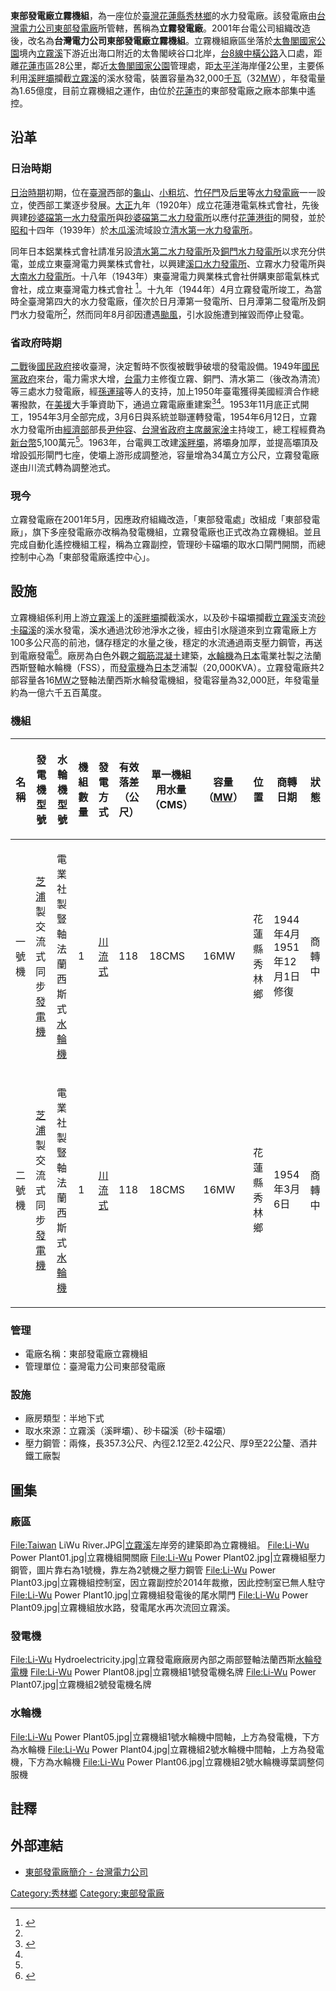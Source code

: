 {{Infobox power station 
| name               = 東部發電廠立霧機組<br>（立霧發電廠）
| official_name      = 台灣電力公司東部發電廠立霧機組
| image              = Li-Wu Hydroelectricity Gate.jpg
| image_size         = 275px
| image_caption      = 立霧發電廠
| image_alt          = 立霧發電廠
| location_map       = Taiwan
| location_map_width = 
| location_map_text  = 
| lat_d     = 24
| lat_m     = 09
| lat_s     = 18
| lat_NS    = N
| long_d    = 121
| long_m    = 37
| long_s    = 34
| long_EW   = E
| coordinates_type   = type:landmark
| coordinates_display= inline,title
| coordinates_ref    = 
| country            = {{ROC-TW}}
| locale             = [[花蓮縣|花蓮縣]][[秀林鄉|秀林鄉]]富世村
| status             = 運轉中
| construction_began = 1940年
| commissioned       = 1944年<ref name="後山電力博物館">{{cite web|language=zh-tw|url=http://info.taipower.com.tw/TaipowerWeb//upload/files/28/TP551_04-17.pdf|title=後山電力博物館－獨具風格的東部發電廠|author=劉智淵|publisher=台灣電力公司|date=2008-11（台電月刊第551期）|accessdate=2013-06-24|deadurl=yes|archiveurl=https://web.archive.org/web/20131224100102/http://info.taipower.com.tw/TaipowerWeb//upload/files/28/TP551_04-17.pdf|archivedate=2013-12-24}}</ref>
| licence_expires    = 
| decommissioned     = 
| cost               = 新台幣5,100萬元（戰後修復機組之費用）
| owner              = [[台灣電力公司|台灣電力公司]]<ref name="東部發電廠簡介">{{cite web|language=zh-tw|url=http://www.taipower.com.tw/content/about/..%5C..%5CUpFile%5CPowerDevFile%5Cd225.pdf|title=東部發電廠簡介|author=|publisher=台灣電力公司|date=|accessdate=2013-06-24|deadurl=yes|archiveurl=https://web.archive.org/web/20140203144610/http://www.taipower.com.tw/UpFile/PowerDevFile/d225.pdf|archivedate=2014-02-03}}</ref>
| operator           = [[台灣電力公司|台灣電力公司]]<ref name="東部發電廠簡介"/>
| developer          = 花蓮港電氣所
| constructor        = 花蓮港電氣所
| generate_electricity_type       = [[調整池式水力發電|調整池式水力發電]]
| water_intake_from               = 立霧溪
| hydroelectricity_generator_type = {{JPN}}[[芝浦|芝浦]]製交流式同步[[發電機|發電機]]兩部
| water_turbine_manu_other        = {{JPN}}電業社製豎軸[[法蘭西斯水輪機|法蘭西斯水輪機]]兩部
| factory_building_type           = 半地下式
| water_penstock                  = 兩條，長357.3公尺、內徑2.12至2.42公尺、厚9至22公釐、酒井鐵工廠製
| water_hard                      = 有效落差118公尺
| water_consumption               = 單部：18CMS<br>兩部：36CMS
| ps_electrical_capacity          = 32MW
| ps_annual_generation            = 每年約1億6千500萬度
}}

'''東部發電廠立霧機組'''，為一座位於[[臺灣|臺灣]][[花蓮縣|花蓮縣]][[秀林鄉|秀林鄉]]的水力發電廠。該發電廠由[[台灣電力公司|台灣電力公司]][[東部發電廠|東部發電廠]]所管轄，舊稱為'''立霧發電廠'''。2001年台電公司組織改造後，改名為'''台灣電力公司東部發電廠立霧機組'''。立霧機組廠區坐落於[[太魯閣國家公園|太魯閣國家公園]]境內[[立霧溪|立霧溪]]下游近出海口附近的太魯閣峽谷口北岸，[[台8線|台8線]][[中橫公路|中橫公路]]入口處，距離[[花蓮市|花蓮市]]區28公里，鄰近[[太魯閣國家公園|太魯閣國家公園]]管理處，距[[太平洋|太平洋]]海岸僅2公里，主要係利用[[溪畔壩|溪畔壩]]攔截[[立霧溪|立霧溪]]的溪水發電，裝置容量為32,000[[千瓦|千瓦]]（32[[MW|MW]]），年發電量為1.65億度，目前立霧機組之運作，由位於[[花蓮市|花蓮市]]的東部發電廠之廠本部集中遙控。

==沿革==
=== 日治時期 ===
[[臺灣日治時期|日治時期]]初期，位在[[臺灣|臺灣]]西部的[[龜山發電廠|龜山]]、[[桂山發電廠粗坑機組|小粗坑]]、[[高屏發電廠竹門機組|竹仔門]]及[[大甲溪發電廠后里機組|后里]]等[[水力發電廠|水力發電廠]]一一設立，使西部工業逐步發展。[[大正|大正]]九年（1920年）成立花蓮港電氣株式會社，先後興建[[砂婆礑第一水力發電所|砂婆礑第一水力發電所]]與[[砂婆礑第二水力發電所|砂婆礑第二水力發電所]]以應付[[花蓮港街|花蓮港街]]的開發，並於[[昭和|昭和]]十四年（1939年）於[[木瓜溪|木瓜溪]]流域設立[[東部發電廠清水機組|清水第一水力發電所]]。

同年日本鋁業株式會社請准另設[[東部發電廠清流機組|清水第二水力發電所]]及[[東部發電廠銅門機組|銅門水力發電所]]以求充分供電，並成立東臺灣電力興業株式會社，以興建[[東部發電廠溪口機組|溪口水力發電所]]、立霧水力發電所與[[東興發電廠|大南水力發電所]]。十八年（1943年）東臺灣電力興業株式會社併購東部電氣株式會社，成立東臺灣電力株式會社
<ref name="立霧發電廠">{{cite web|language=zh-tw|url=http://www.tri.org.tw/per/62/P04.pdf|title=立霧發電廠|author=|publisher=台灣綜合研究院|date=|accessdate=2013-06-30|archive-date=2016-04-28|archive-url=https://web.archive.org/web/20160428101443/http://www.tri.org.tw/per/62/P04.pdf|dead-url=no}}</ref>。十九年（1944年）4月立霧發電所竣工，為當時全臺灣第四大的水力發電廠，僅次於日月潭第一發電所、日月潭第二發電所及銅門水力發電所<ref name="立霧發電廠"/>，然而同年8月卻因遭遇[[颱風|颱風]]，引水設施遭到摧毀而停止發電。

=== 省政府時期 ===
[[二戰|二戰]]後[[國民政府|國民政府]]接收臺灣，決定暫時不恢復被戰爭破壞的發電設備。1949年[[國民黨政府|國民黨政府]]來台，電力需求大增，[[台電|台電]]力主修復立霧、銅門、清水第二（後改為清流）等三處水力發電廠，經[[孫運璿|孫運璿]]等人的支持，加上1950年臺電獲得美國經濟合作總署撥款，在[[美援|美援]]大手筆資助下，通過立霧電廠重建案<ref>{{cite book|author=互助營造股份有限公司 |coauthors=|title=臺灣營造業百年史 |year=2012年 |publisher= 遠流 |location=臺北市 |pages=136頁 |isbn=9789573269854 }}</ref><ref name="立霧發電廠"/>。1953年11月底正式開工，1954年3月全部完成，3月6日與系統並聯運轉發電，1954年6月12日，立霧水力發電所由[[中華民國經濟部|經濟部]]部長[[尹仲容|尹仲容]]、[[台灣省政府主席|台灣省政府主席]][[嚴家淦|嚴家淦]]主持竣工，總工程經費為[[新台幣|新台幣]]5,100萬元<ref name="立霧發電廠"/>。1963年，台電興工改建[[溪畔壩|溪畔壩]]，將壩身加厚，並提高壩頂及增設弧形閘門七座，使壩上游形成調整池，容量增為34萬立方公尺，立霧發電廠遂由川流式轉為調整池式。

=== 現今 ===
立霧發電廠在2001年5月，因應政府組織改造，「東部發電處」改組成「東部發電廠」，旗下多座發電廠亦改稱為發電機組，立霧發電廠也正式改為立霧機組。並且完成自動化遙控機組工程，稱為立霧副控，管理砂卡礑壩的取水口閘門開關，而總控制中心為「東部發電廠遙控中心」。

==設施==
立霧機組係利用上游[[立霧溪|立霧溪]]上的[[溪畔壩|溪畔壩]]攔截溪水，以及砂卡礑壩攔截[[立霧溪|立霧溪]]支流[[砂卡礑溪|砂卡礑溪]]的溪水發電，溪水通過沈砂池淨水之後，經由引水隧道來到立霧電廠上方100多公尺高的前池，儲存穩定的水量之後，穩定的水流通過兩支壓力鋼管，再送到電廠發電<ref>{{cite web|language=zh-tw|url=http://www.tri.org.tw/per/62/P14.pdf|title=身負尖峰重任的立霧電廠|author=吳勝雄|publisher=源雜誌|date=2007年3月|accessdate=2014-07-10|archive-date=2016-06-18|archive-url=https://web.archive.org/web/20160618005245/http://www.tri.org.tw/per/62/P14.pdf|dead-url=no}}</ref>。廠房為白色外觀之[[鋼筋|鋼筋]][[混凝土|混凝土]]建築，[[水輪機|水輪機]]為[[日本|日本]]電業社製之法蘭西斯豎軸水輪機（FSS），而[[發電機|發電機]]為[[日本|日本]]芝浦製（20,000KVA）。立霧發電廠共2部容量各16[[MW|MW]]之豎軸法蘭西斯水輪發電機組，發電容量為32,000瓩，年發電量約為一億六千五百萬度。

=== 機組 ===
{| class="wikitable "
! 名稱 !!  發電機型號 !! 水輪機型號 !! 機組數量 !! 發電方式 !! 有效落差（公尺） !! 單一機組用水量（CMS） !! 容量（[[MW|MW]]）!! 位置 !! 商轉日期 !! 狀態 
|- 
| 一號機 || {{JPN}}[[芝浦|芝浦]]製交流式同步[[發電機|發電機]] || {{JPN}}電業社製豎軸法蘭西斯式[[水輪機|水輪機]] || 1 || [[川流式發電|川流式]] || 118 || 18CMS || 16MW || 花蓮縣秀林鄉 || 1944年4月<br>1951年12月1日修復 || 商轉中
|- 
| 二號機 || {{JPN}}[[芝浦|芝浦]]製交流式同步[[發電機|發電機]] || {{JPN}}電業社製豎軸法蘭西斯式[[水輪機|水輪機]] || 1 || [[川流式發電|川流式]] || 118 || 18CMS || 16MW || 花蓮縣秀林鄉 || 1954年3月6日 || 商轉中
|}

=== 管理 ===
* 電廠名稱：東部發電廠立霧機組
* 管理單位：臺灣電力公司東部發電廠

=== 設施 ===
* 廠房類型：半地下式
* 取水來源：立霧溪（溪畔壩）、砂卡礑溪（砂卡礑壩）
* 壓力鋼管：兩條，長357.3公尺、內徑2.12至2.42公尺、厚9至22公釐、酒井鐵工廠製

== 圖集 ==
=== 廠區 ===
<gallery>
File:Taiwan LiWu River.JPG|[[立霧溪|立霧溪]]左岸旁的建築即為立霧機組。
File:Li-Wu Power Plant01.jpg|立霧機組開關廠
File:Li-Wu Power Plant02.jpg|立霧機組壓力鋼管，圖片靠右為1號機，靠左為2號機之壓力鋼管
File:Li-Wu Power Plant03.jpg|立霧機組控制室，因立霧副控於2014年裁撤，因此控制室已無人駐守
File:Li-Wu Power Plant10.jpg|立霧機組發電後的尾水閘門
File:Li-Wu Power Plant09.jpg|立霧機組放水路，發電尾水再次流回立霧溪。
</gallery>

=== 發電機 ===
<gallery>
File:Li-Wu Hydroelectricity.jpg|立霧發電廠廠房內部之兩部豎軸法蘭西斯[[水輪發電機|水輪發電機]]
File:Li-Wu Power Plant08.jpg|立霧機組1號發電機名牌
File:Li-Wu Power Plant07.jpg|立霧機組2號發電機名牌
</gallery>
=== 水輪機 ===
<gallery>
File:Li-Wu Power Plant05.jpg|立霧機組1號水輪機中間軸，上方為發電機，下方為水輪機
File:Li-Wu Power Plant04.jpg|立霧機組2號水輪機中間軸，上方為發電機，下方為水輪機
File:Li-Wu Power Plant06.jpg|立霧機組2號水輪機導葉調整伺服機
</gallery>

==註釋==
{{commons category|Liwu Hydropower Plant}}
{{reflist}}

==外部連結==
*[https://web.archive.org/web/20140203144610/http://www.taipower.com.tw/UpFile/PowerDevFile/d225.pdf 東部發電廠簡介 - 台灣電力公司]

{{東部發電廠}}
{{台灣發電廠}}
{{台灣日治時期發電所}}

[[Category:秀林鄉|Category:秀林鄉]]


[[Category:東部發電廠|Category:東部發電廠]]